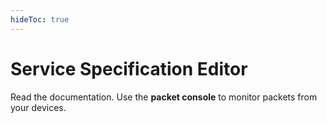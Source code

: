 ```yaml
---
hideToc: true
---
```



# Service Specification Editor

Read the <ServiceSpecificationButton /> documentation. 
Use the <strong>packet console</strong> to monitor packets from your devices.

<ServiceSpecificationEditor />

